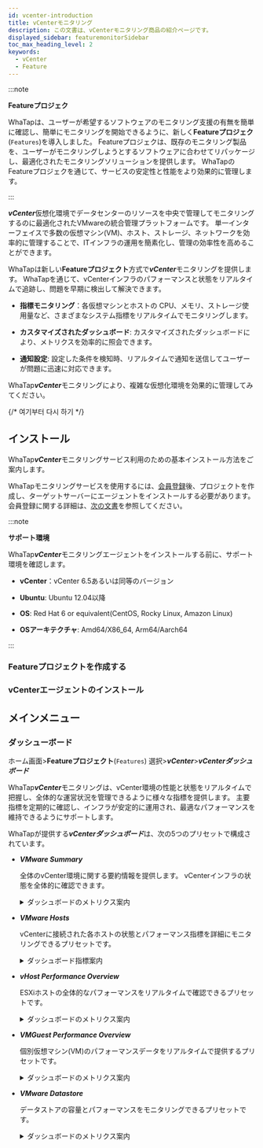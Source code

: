 ```yaml
---
id: vcenter-introduction
title: vCenterモニタリング
description: この文書は、vCenterモニタリング商品の紹介ページです。
displayed_sidebar: featuremonitorSidebar
toc_max_heading_level: 2
keywords:
  - vCenter
  - Feature
---
```



:::note

**Featureプロジェク**<ScrollToLink anchor='feature-project' />

WhaTapは、ユーザーが希望するソフトウェアのモニタリング支援の有無を簡単に確認し、簡単にモニタリングを開始できるように、新しく**Featureプロジェク**(<code class='Features'>Features</code>)を導入しました。 Featureプロジェクは、既存のモニタリング製品を、ユーザーがモニタリングしようとするソフトウェアに合わせてリパッケージし、最適化されたモニタリングソリューションを提供します。 WhaTapのFeatureプロジェクを通じて、サービスの安定性と性能をより効果的に管理します。 

:::

***vCenter***仮想化環境でデータセンターのリソースを中央で管理してモニタリングするのに最適化されたVMwareの統合管理プラットフォームです。 単一インターフェイスで多数の仮想マシン(VM)、ホスト、ストレージ、ネットワークを効率的に管理することで、ITインフラの運用を簡素化し、管理の効率性を高めることができます。

WhaTapは新しい**Featureプロジェクト**方式で***vCenter***モニタリングを提供します。 WhaTapを通じて、vCenterインフラのパフォーマンスと状態をリアルタイムで追跡し、問題を早期に検出して解決できます。

- **指標モニタリング**：各仮想マシンとホストの CPU、メモリ、ストレージ使用量など、さまざまなシステム指標をリアルタイムでモニタリングします。

- **カスタマイズされたダッシュボード**: カスタマイズされたダッシュボードにより、メトリクスを効率的に照会できます。

- **通知設定**: 設定した条件を検知時、リアルタイムで通知を送信してユーザーが問題に迅速に対応できます。

WhaTap***vCenter***モニタリングにより、複雑な仮想化環境を効果的に管理してみてください。

{/* 여기부터 다시 하기 */}

## インストール

WhaTap***vCenter***モニタリングサービス利用のための基本インストール方法をご案内します。 

WhaTapモニタリングサービスを使用するには、[会員登録](https://www.whatap.io/ja/signup/)後、プロジェクトを作成し、ターゲットサーバーにエージェントをインストールする必要があります。 会員登録に関する詳細は、[次の文書](../account/account-manage)を参照してください。 

:::note 

**サポート環境**<ScrollToLink anchor='vcenter-supported-env' />

WhaTap***vCenter***モニタリングエージェントをインストールする前に、サポート環境を確認します。 

- **vCenter**：vCenter 6.5あるいは同等のバージョン

- **Ubuntu**: Ubuntu 12.04以降

- **OS**: Red Hat 6 or equivalent(CentOS, Rocky Linux, Amazon Linux)

- **OSアーキテクチャ**: Amd64/X86_64, Arm64/Aarch64

:::

### Featureプロジェクトを作成する


<CreateFeature />

### vCenterエージェントのインストール

<InstallFeature name='vCenter 에이전트 설치' />

## メインメニュー

### ダッシューボード

ホーム画面>**Featureプロジェクト**(<code class='Features'>Features</code>) 選択>***vCenter***>***vCenterダッシュボード***

WhaTap***vCenter***モニタリングは、vCenter環境の性能と状態をリアルタイムで把握し、全体的な運営状況を管理できるように様々な指標を提供します。 主要指標を定期的に確認し、インフラが安定的に運用され、最適なパフォーマンスを維持できるようにサポートします。

WhaTapが提供する***vCenterダッシュボード***は、次の5つのプリセットで構成されています。

- ***VMware Summary***

  全体のvCenter環境に関する要約情報を提供します。 vCenterインフラの状態を全体的に確認できます。

  <details>
  <summary>ダッシュボードのメトリクス案内</summary>

  #### ***Datacenter***

  - ***vSphere Overview***：vCenter環境に関する重要な指標を要約して提供します。

    - ***vCenter***：モニタリング中のvCenterインスタンスの数を示します。

    - ***Cluster***：管理中のクラスターの合計を示します。

    - ***ESXHost***：現在管理中のESXi ホストの数を表示します。

    - ***VM***：モニタリング中の仮想マシン(Virtual Machines)の合計を示します。

    - ***Datastore***：現在管理中のデータストアの数を表示します

  #### ***Cluster***

  - ***Uptime***：各vCenterのクラスター稼働時間を秒単位で示します。

    - ***vCenter***：そのクラスターが管理されるvCenterのIP住所を表示します。

    - ***clustername***：クラスター名を表示します。

    - ***Uptime Seconds***：クラスターの稼働時間(秒)を示します。

  - ***CPU Usage***：クラスターのCPU使用量をパーセントで示します。

    - ***vCenter***：CPU使用量を管理中のvCenterサーバーのIP住所を示します。

    - ***cluster***：クラスター名を示します。

    - ***CPU Usage***：クラスター内のCPU使用量のパーセント(%)を表示します。

  - ***Memory Usage***：クラスターのメモリ使用量をパーセントで表示します。

    - ***vCenter***：管理中のvCenterサーバーのIP住所を示します。

    - ***clustername***：クラスター名を表示します。

    - ***Memory Usage***：クラスター内のメモリ使用量をパーセントで示します。

  #### ***Over Provisioned***

  - ***All Overprovisioned CPU***：CPUが割り当てられている状態を示します。

    - ***Host***：CPUリソースが過割り当てされているホストの数を示します。

    - ***VM***：CPUが過割り当てされている仮想マシンの数を示します。

    - ***Over Ratio***：CPU過割り当ての比率を表示します。

  - ***All Overprovisioned Memory***：メモリが過割り当てされている状態を示します。

    - ***Host***：メモリリソースが過割り当てされているホストの数を示します。

    - ***VM***：メモリが過割り当てされている仮想マシンの数を示します。

    - ***Over Ratio***：メモリの過割り当ての比率を表示します。

  #### ***Cluster Status***

  - ***Cluster CPU Usage %***：クラスターのCPU使用率を時間の経過に伴うグラフで視覚化します。

  - ***Cluster Memory Usage %***：クラスターのメモリ使用率をグラフで表示します。

  - ***Cluster Network Usage***：クラスターのネットワーク使用量を時間の経過とともに視覚化したグラフです。

  - ***Cluster Storage Adapter***：クラスターでのストレージアダプターの使用量を視覚的に示します。

  - ***Datastore - Usage Capacity***：データストアの使用量と容量をグラフで表示します。

  </details>

- ***VMware Hosts***

  vCenterに接続された各ホストの状態とパフォーマンス指標を詳細にモニタリングできるプリセットです。

  <details>
  <summary>ダッシュボード指標案内</summary>

  #### ***Hosts***

  - ***Uptime***：各ホストの稼働時間を確認できます。

  - ***CPU Usage MHZ***：ホストのCPU使用量をMHz単位で表示します。

  - ***Memory Usage***：ホストで使用中のメモリ容量をGB単位で示します。

  - ***CPU Usage %***：各ホストのCPU使用率をパーセントで示します。

  - ***Memory Usage %***：ホストのメモリ使用率をパーセントで表示します。

  #### ***パフォーマンス指標グラフ***

  - ***CPU Utilization Avg %***：各ホストのCPU平均使用率を時間の経過に応じたグラフで表示します。

  - ***CPU Ready ms***：CPUが使用準備状態で待機した時間をms単位で示します。

  - ***Disk IO***：ディスク入出力のジョブ数を時間の経過とともに視覚化します。

  - ***Memory Utilization***：ホストのメモリ使用率を時間とともに表示します。

  - ***Network Usage***：ネットワーク帯域幅の使用量を時間の経過とともにグラフで視覚化します。

  - ***Storage Adapter IOPS***：ストレージアダプターの毎秒入出力作業数(IOPS)を視覚的に示します。

  </details>

- ***vHost Performance Overview***

  ESXiホストの全体的なパフォーマンスをリアルタイムで確認できるプリセットです。

  <details>
  <summary>ダッシュボードのメトリクス案内</summary>

  #### ***[vHost] CPU/MEM***

  - ***CPU-TotalUsage(%)***：ホストのCPU総使用率をパーセントで表示します。

  - ***CPU-TotalUsage(MHz)***：各時間帯別ホストのCPU使用量をMHz単位で表示します。

  - ***CPU-Ready(%)***：ホストのCPU待機時間を秒単位で示します。

  - ***MEM-Usage(%)***：ホストのメモリ使用率をパーセントで表示します。

  - ***MEM-Granted(KB)***：ホストに割り当てられたメモリ量をKB単位で表示します。

  - ***MEM-Active(KB)***：ホストで実際に使用しているメモリ量をKB単位で示します。

  - ***MEM-Vmmented(KB)***：メモリの過割り当てによるオーバーヘッドメモリの量を表示します。

  #### ***[vHost] NET Rx+Tx / Datastore R/W Total***

  - ***NET-Total(Kbps): RX+TX***：ホストのネットワーク送受信データをKbps単位で視覚化して表示します。

  - ***Datastore R/W Total(KBps)***：データストアの読み書き作業速度をKBps単位で表示します。

  #### ***[vHost] Running VM(s)***

  - ***Running VM(s)***：現在ホストで実行されている仮想マシンの数を示します。

  </details>

- ***VMGuest Performance Overview***

  個別仮想マシン(VM)のパフォーマンスデータをリアルタイムで提供するプリセットです。

  <details>
  <summary>ダッシュボードのメトリクス案内</summary>

  #### ***VMGuest(s) CPU / MEM Overview***

  - ***VMGuest-CPU-Usage(MHz)***：各VMのCPU使用量をMHz単位で視覚化し、時間帯別 CPUリソースの使用状況を表示します。

  - ***VMGuest-CPU-Ready(%)***：VMがCPUを使用する前に待機した時間を秒単位で表示します。

  - ***VMGuest-MEM-Active(KB)***：各VMで活性化されたメモリ使用量をKB単位で表示します。

  - ***VMGuest-MEM-Vmmentedctl(KB)***：メモリの過割り当てのステータスを意味します。 スワップファイルなどにより発生したオーバーヘッドメモリ量をKB単位で表示します。

  #### ***VMGuest(s) NET / Datastore Overview***

  - ***VMGuest-NET-Total(Kbps)***：VMのネットワークトラフィック(送信および受信)をKbps単位で表示します。

  - ***VMGuest-Datastore-RWTotal(KBps)***：各VMがデータストアで処理する読み書き作業をKBps単位で表示して入出力(I/O) パフォーマンスを示します。

  </details>

- ***VMware Datastore***

  データストアの容量とパフォーマンスをモニタリングできるプリセットです。

  <details>
  <summary>ダッシュボードのメトリクス案内</summary>

  - ***Usage Capacity***(使用容量)：各データストアが現在使用している容量をパーセントで表示します。

  - ***Total Capacity***(全容量)：データストアの総容量を表示します。 

  - ***Free Capacity***(残りの容量)：データストアで残りの容量を表示します。 

  </details>
